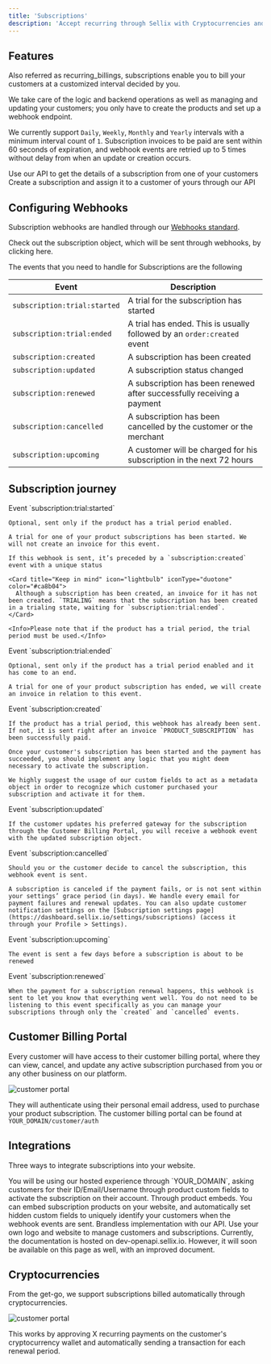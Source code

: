 ```yaml
---
title: 'Subscriptions'
description: 'Accept recurring through Sellix with Cryptocurrencies and Fiat'
---
```


## Features

Also referred as <Tooltip tip="You might see them referenced as this throughout the code, schema, or other places.">recurring_billings</Tooltip>, subscriptions enable you to bill your customers at a customized interval decided by you.

We take care of the logic and backend operations as well as managing and updating your customers; you only have to create the products and set up a webhook endpoint.

We currently support `Daily`, `Weekly`, `Monthly` and `Yearly` intervals with a minimum interval count of `1`. Subscription invoices to be paid are sent within 60 seconds of expiration, and webhook events are retried up to 5 times without delay from when an update or creation occurs.

<CardGroup cols={2}>
  <Card title="Get Subscriptions" icon="bars-staggered" href="/api-reference/subscriptions/get-subscription">
    Use our API to get the details of a subscription from one of your customers
  </Card>
  <Card title="Create Subscription" icon="plus" href="/api-reference/subscriptions/post-subscriptions">
    Create a subscription and assign it to a customer of yours through our API
  </Card>
</CardGroup>

## Configuring Webhooks

Subscription webhooks are handled through our [Webhooks standard](/api-reference/webhooks).

<Card title="Subscription Object" icon="brackets-curly" href="/api-reference/subscriptions/get-subscription">
  Check out the subscription object, which will be sent through webhooks, by clicking here.
</Card>

The events that you need to handle for Subscriptions are the following

| Event | Description |
| ----- | ----------- |
| `subscription:trial:started` | A trial for the subscription has started |
| `subscription:trial:ended` | A trial has ended. This is usually followed by an `order:created` event |
| `subscription:created` | A subscription has been created |
| `subscription:updated` | A subscription status changed |
| `subscription:renewed` | A subscription has been renewed after successfully receiving a payment |
| `subscription:cancelled` | A subscription has been cancelled by the customer or the merchant |
| `subscription:upcoming` | A customer will be charged for his subscription in the next 72 hours |

## Subscription journey

<Steps>
  <Step title="Trial Started">
    Event `subscription:trial:started`
    
    Optional, sent only if the product has a trial period enabled.

    A trial for one of your product subscriptions has been started. We will not create an invoice for this event.

    If this webhook is sent, it’s preceded by a `subscription:created` event with a unique status

    <Card title="Keep in mind" icon="lightbulb" iconType="duotone" color="#ca8b04">
      Although a subscription has been created, an invoice for it has not been created. `TRIALING` means that the subscription has been created in a trialing state, waiting for `subscription:trial:ended`.
    </Card>

    <Info>Please note that if the product has a trial period, the trial period must be used.</Info>
  </Step>
  <Step title="Trial Ended">
    Event `subscription:trial:ended`

    Optional, sent only if the product has a trial period enabled and it has come to an end.

    A trial for one of your product subscription has ended, we will create an invoice in relation to this event.
  </Step>
  <Step title="Subscription Created">
    Event `subscription:created`

    If the product has a trial period, this webhook has already been sent. If not, it is sent right after an invoice `PRODUCT_SUBSCRIPTION` has been successfully paid.

    Once your customer's subscription has been started and the payment has succeeded, you should implement any logic that you might deem necessary to activate the subscription.

    We highly suggest the usage of our custom fields to act as a metadata object in order to recognize which customer purchased your subscription and activate it for them.
  </Step>
  <Step title="Subscription Updated">
    Event `subscription:updated`
    
    If the customer updates his preferred gateway for the subscription through the Customer Billing Portal, you will receive a webhook event with the updated subscription object.
  </Step>
  <Step title="Subscription Cancelled">
    Event `subscription:cancelled`
    
    Should you or the customer decide to cancel the subscription, this webhook event is sent.

    A subscription is canceled if the payment fails, or is not sent within your settings’ grace period (in days). We handle every email for payment failures and renewal updates. You can also update customer notification settings on the [Subscription settings page](https://dashboard.sellix.io/settings/subscriptions) (access it through your Profile > Settings).
  </Step>
  <Step title="Subscription Upcoming">
    Event `subscription:upcoming`
    
    The event is sent a few days before a subscription is about to be renewed
  </Step>
  <Step title="Subscription Renewed">
    Event `subscription:renewed`
    
    When the payment for a subscription renewal happens, this webhook is sent to let you know that everything went well. You do not need to be listening to this event specifically as you can manage your subscriptions through only the `created` and `cancelled` events.
  </Step>
</Steps>

## Customer Billing Portal

Every customer will have access to their customer billing portal, where they can view, cancel, and update any active subscription purchased from you or any other business on our platform.

![customer portal](https://cdn.sellix.io/static/documentation/images/customer-portal.png)

They will authenticate using their personal email address, used to purchase your product subscription. The customer billing portal can be found at `YOUR_DOMAIN/customer/auth`

## Integrations

Three ways to integrate subscriptions into your website.

<Card title="Sellix Hosted Experience" icon="browser" href="https://dashboard.sellix.io/products">
  You will be using our hosted experience through `YOUR_DOMAIN`, asking customers for their ID/Email/Username through product custom fields to activate the subscription on their account.
</Card>

<Card title="Customized embeds" icon="frame" href="https://dashboard.sellix.io/developer/embed">
  Through product embeds.
  You can embed subscription products on your website, and automatically set hidden custom fields to uniquely identify your customers when the webhook events are sent.
</Card>

<Card title="Developers API" icon="code" href="/api-reference/subscriptions/post-subscriptions">
  Brandless implementation with our API.
  Use your own logo and website to manage customers and subscriptions.
  Currently, the documentation is hosted on dev-openapi.sellix.io. However, it will soon be available on this page as well, with an improved document.
</Card>

## Cryptocurrencies

From the get-go, we support subscriptions billed automatically through cryptocurrencies.

![customer portal](https://cdn.sellix.io/static/documentation/images/crypto-subscriptions.png)

This works by approving X recurring payments on the customer's cryptocurrency wallet and automatically sending a transaction for each renewal period.
